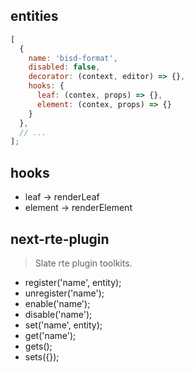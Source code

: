 
<Meta title="Example/08-plugins" />

## entities
```js
[
  {
    name: 'bisd-format',
    disabled: false,
    decorator: (context, editor) => {},
    hooks: {
      leaf: (contex, props) => {},
      element: (contex, props) => {}
    }
  },
  // ...
];
```

## hooks
- leaf -> renderLeaf
- element -> renderElement

## next-rte-plugin
> Slate rte plugin toolkits.

- register('name', entity);
- unregister('name');
- enable('name');
- disable('name');
- set('name', entity);
- get('name');
- gets();
- sets({});

